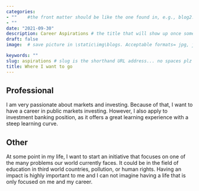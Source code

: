 ```yaml
---
categories:  
- ""    #the front matter should be like the one found in, e.g., blog2.md. It cannot be like the normal Rmd we used
- ""
date: "2021-09-30"
description: Career Aspirations # the title that will show up once someone gets to this page
draft: false
image:  # save picture in \static\img\blogs. Acceptable formats= jpg, jpeg, or png . Your iPhone pics wont work

keywords: ""
slug: aspirations # slug is the shorthand URL address... no spaces plz
title: Where I want to go
---
```

  

## Professional

I am very passionate about markets and investing. Because of that, I want to have a career in public markets investing. However, I also apply to investment banking position, as it offers a great learning experience with a steep learning curve.


## Other

At some point in my life, I want to start an initiative that focuses on one of the many problems our world currently faces. It could be in the field of education in third world countries, pollution, or human rights. Having an impact is highly important to me and I can not imagine having a life that is only focused on me and my career.